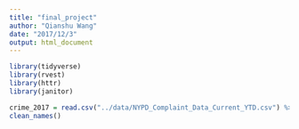 ```yaml
---
title: "final_project"
author: "Qianshu Wang"
date: "2017/12/3"
output: html_document
---
```

```r
library(tidyverse)
library(rvest)
library(httr)
library(janitor)
```

```r
crime_2017 = read.csv("../data/NYPD_Complaint_Data_Current_YTD.csv") %>%
clean_names()
```

